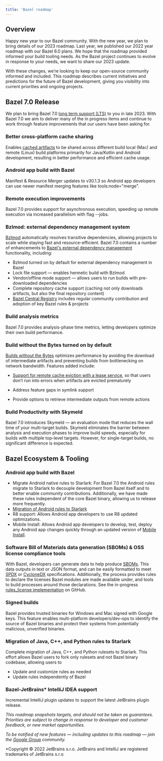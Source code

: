 ```yaml
---
title: 'Bazel roadmap'
---
```


## Overview

Happy new year to our Bazel community. With the new year, we plan to bring details of our 2023 roadmap. Last year, we published our 2022 year roadmap with our Bazel 6.0 plans. We hope that the roadmap provided informed your build tooling needs. As the Bazel project continues to evolve in response to your needs, we want to share our 2023 update.

With these changes, we’re looking to keep our open-source community informed and included. This roadmap describes current initiatives and predictions for the future of Bazel development, giving you visibility into current priorities and ongoing projects.

## Bazel 7.0 Release
We plan to bring Bazel 7.0 [long term support (LTS)](https://bazel.build/versions/7.0.0/release/versioning) to you in late 2023. With Bazel 7.0 we aim to deliver many of the in progress items and continue to work through feature improvements that our users have been asking for.

### Better cross-platform cache sharing
Enables [cached artifacts](https://docs.google.com/document/d/1o0mrl2DanfV_6kB_Kf_jUdge13CQ8CvCiqeni2o-rvA/edit#heading=h.mvuo768l4ja2) to be shared across different build local (Mac) and remote (Linux) build platforms primarily for Java/Kotlin and Android development, resulting in better performance and efficient cache usage.

### Android app build with Bazel
Manifest & Resource Merger updates to v30.1.3 so Android app developers can use newer manifest merging features like tools:node="merge".

### Remote execution improvements
Bazel 7.0 provides support for asynchronous execution, speeding up remote execution via increased parallelism with flag --jobs.

### Bzlmod: external dependency management system
[Bzlmod](https://bazel.build/versions/7.0.0/docs/bzlmod) automatically resolves transitive dependencies, allowing projects to scale while staying fast and resource-efficient. Bazel 7.0 contains a number of enhancements to [Bazel's external dependency management](https://docs.google.com/document/d/1moQfNcEIttsk6vYanNKIy3ZuK53hQUFq1b1r0rmsYVg/edit#heading=h.lgyp7ubwxmjc) functionality, including:

-   Bzlmod turned on by default for external dependency management in Bazel
-   Lock file support — enables hermetic build with Bzlmod
-   Vendor/offline mode support — allows users to run builds with pre-downloaded dependencies
-   Complete repository cache support (caching not only downloads artifacts, but also the final repository content)
-   [Bazel Central Registry](https://registry.bazel.build/) includes regular community contribution and adoption of key Bazel rules & projects

### Build analysis metrics
Bazel 7.0 provides analysis-phase time metrics, letting developers optimize their own build performance.

### Build without the Bytes turned on by default
[Builds without the Bytes](https://github.com/bazelbuild/bazel/issues/6862) optimizes performance by avoiding the download of intermediate artifacts and preventing builds from bottlenecking on network bandwidth. Features added include:

-   [Support for remote cache eviction with a lease service](https://docs.google.com/document/d/1wM61xufcMS5W0LQ0ar5JBREiN9zKfgu6AnHVD7BSkR4/edit#heading=h.mflzzzunlhlz), so that users don’t run into errors when artifacts are evicted prematurely

-   Address feature gaps in symlink support
-   Provide options to retrieve intermediate outputs from remote actions

### Build Productivity with Skymeld
Bazel 7.0 introduces Skymeld — an evaluation mode that reduces the wall time of your multi-target builds. Skymeld eliminates the barrier between analysis and execution phases to improve build speeds, especially for builds with multiple top-level targets. However, for single-target builds, no significant difference is expected.

## Bazel Ecosystem & Tooling

### Android app build with Bazel
-   Migrate Android native rules to Starlark: For Bazel 7.0 the Android rules migrate to Starlark to decouple development from Bazel itself and to better enable community contributions. Additionally, we have made these rules independent of the core Bazel binary, allowing us to release more frequently.
-   [Migration of Android rules to Starlark](https://bazel.build/versions/7.0.0/reference/be/android)
-   R8 support: Allows Android app developers to use R8 updated optimizations.
-   Mobile Install: Allows Android app developers to develop, test, deploy any Android app changes quickly through an updated version of [Mobile Install](https://bazel.build/versions/7.0.0/docs/mobile-install).

### Software Bill of Materials data generation (SBOMs) & OSS license compliance tools
With Bazel, developers can generate data to help produce [SBOMs](https://security.googleblog.com/2022/06/sbom-in-action-finding-vulnerabilities.html). This data outputs in text or JSON format, and can be easily formatted to meet [SPDX](https://spdx.dev/specifications/) or [CycloneDX](https://cyclonedx.org/specification/overview/) specifications. Additionally, the process provides rules to declare the licenses Bazel modules are made available under, and tools to build processes around those declarations. See the in-progress [rules_license implementation](https://github.com/bazelbuild/rules_license) on GitHub.

### Signed builds
Bazel provides trusted binaries for Windows and Mac signed with Google keys. This feature enables multi-platform developers/dev-ops to identify the source of Bazel binaries and protect their systems from potentially malicious, unverified binaries.

### Migration of Java, C++, and Python rules to Starlark
Complete migration of Java, C++, and Python rulesets to Starlark. This effort allows Bazel users to fork only rulesets and not Bazel binary codebase, allowing users to

-   Update and customize rules as needed
-   Update rules independently of Bazel

### Bazel-JetBrains* IntelliJ IDEA support
Incremental IntelliJ plugin updates to support the latest JetBrains plugin release.

*This roadmap snapshots targets, and should not be taken as guarantees. Priorities are subject to change in response to developer and customer feedback, or new market opportunities.*

*To be notified of new features — including updates to this roadmap — join the [Google Group](https://groups.google.com/g/bazel-discuss) community.*

*Copyright © 2022 JetBrains s.r.o. JetBrains and IntelliJ are registered trademarks of JetBrains s.r.o